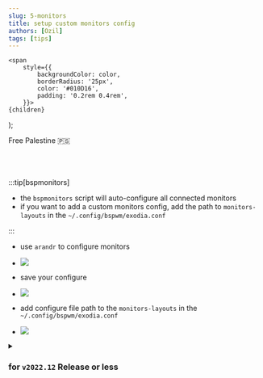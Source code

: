 ```yaml
---
slug: 5-monitors
title: setup custom monitors config
authors: [Ozil]
tags: [tips]
---
```


<!-- Badges -->
    <span
        style={{
            backgroundColor: color,
            borderRadius: '25px',
            color: '#010D16',
            padding: '0.2rem 0.4rem',
        }}>
    {children}
  </span>
);

<Highlight color="#04bdcb">Free Palestine 🇵🇸</Highlight>   <br></br><br></br>

:::tip[bspmonitors]

- the `bspmonitors` script will auto-configure all connected monitors
- if you want to add a custom monitors config, add the path to `monitors-layouts` in the `~/.config/bspwm/exodia.conf`

:::

- use `arandr` to configure monitors

- ![](/img/tips/monitors/1.png)

- save your configure

- ![](/img/tips/monitors/2.png)

- add configure file path to the `monitors-layouts` in the `~/.config/bspwm/exodia.conf`

- ![](/img/tips/monitors/monitors-layout.png)

<details>
    <summary><h3> for <code>v2022.12</code> Release or less </h3></summary>

- use `arandr` to configure monitors

- ![](/img/tips/monitors/1.png)

- save your configure

- ![](/img/tips/monitors/2.png)

- copy  the script from `~/.screenlayout/monitors.sh` to `~/.config/bspwm/bin/`

- `cp ~/.screenlayout/monitors.sh ~/.config/bspwm/bin/`
- `mv ~/.config/bspwm/bin/monitors.sh ~/.config/bspwm/bin/monitors`

- then call this script from `bspwmrc` file

- edit `~/.config/bspwm/bspwmrc`
- `nvim ~/.config/bspwm/bspwmrc`
- ![](/img/tips/monitors/3.png)
- save.
- Restart BSPWM <kbd>ctrl + shift + r</kbd>

</details>
